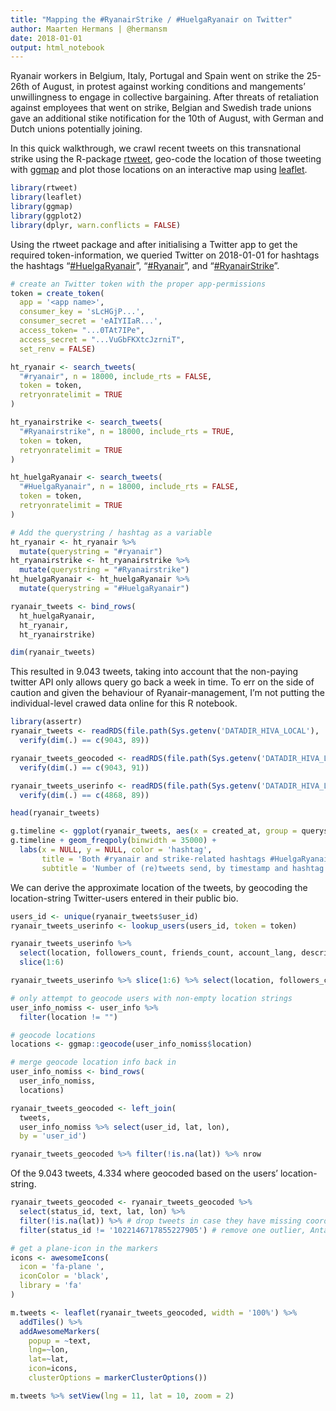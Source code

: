 ```yaml
---
title: "Mapping the #RyanairStrike / #HuelgaRyanair on Twitter"
author: Maarten Hermans | @hermansm
date: 2018-01-01
output: html_notebook
---
```


Ryanair workers in Belgium, Italy, Portugal and Spain went on strike the 25-26th of August, in protest against working conditions and mangements' unwillingness to engage in collective bargaining. After threats of retaliation against employees that went on strike, Belgian and Swedish trade unions gave an additional stike notification for the 10th of August, with German and Dutch unions potentially joining.

In this quick walkthrough, we crawl recent tweets on this transnational strike using the R-package [rtweet](https://rtweet.info/), geo-code the location of those tweeting with [ggmap](https://github.com/dkahle/ggmap) and plot those locations on an interactive map using [leaflet](https://rstudio.github.io/leaflet/).

```r
library(rtweet)
library(leaflet)
library(ggmap)
library(ggplot2)
library(dplyr, warn.conflicts = FALSE)
```

Using the rtweet package and after initialising a Twitter app to get the required token-information, we queried Twitter on 2018-01-01 for hashtags the hashtags "[#HuelgaRyanair](https://twitter.com/hashtag/HuelgaRyanair)", "[#Ryanair](https://twitter.com/hashtag/Ryanair)", and "[#RyanairStrike](https://twitter.com/hashtag/RyanairStrike)". 

```r
# create an Twitter token with the proper app-permissions
token = create_token(
  app = '<app name>',
  consumer_key = 'sLcHGjP...',
  consumer_secret = 'eAIYIIaR...',
  access_token= "...0TAt7IPe",
  access_secret = "...VuGbFKXtcJzrniT",
  set_renv = FALSE)

ht_ryanair <- search_tweets(
  "#ryanair", n = 18000, include_rts = FALSE,
  token = token,
  retryonratelimit = TRUE
)

ht_ryanairstrike <- search_tweets(
  "#Ryanairstrike", n = 18000, include_rts = TRUE,
  token = token,
  retryonratelimit = TRUE
)

ht_huelgaRyanair <- search_tweets(
  "#HuelgaRyanair", n = 18000, include_rts = FALSE,
  token = token,
  retryonratelimit = TRUE
)

# Add the querystring / hashtag as a variable
ht_ryanair <- ht_ryanair %>%
  mutate(querystring = "#ryanair")
ht_ryanairstrike <- ht_ryanairstrike %>%
  mutate(querystring = "#Ryanairstrike")
ht_huelgaRyanair <- ht_huelgaRyanair %>%
  mutate(querystring = "#HuelgaRyanair")

ryanair_tweets <- bind_rows(
  ht_huelgaRyanair,
  ht_ryanair,
  ht_ryanairstrike)

```

```r
dim(ryanair_tweets)
```


This resulted in 9.043 tweets, taking into account that the non-paying twitter API only allows query go back a week in time. To err on the side of caution and given the behaviour of Ryanair-management, I'm not putting the individual-level crawed data online for this R notebook.

```r
library(assertr)
ryanair_tweets <- readRDS(file.path(Sys.getenv('DATADIR_HIVA_LOCAL'), '/twitter/20180101_twitter_crawl_ryanair/20180801_ryanair_tweets.rds')) %>%
  verify(dim(.) == c(9043, 89))

ryanair_tweets_geocoded <- readRDS(file.path(Sys.getenv('DATADIR_HIVA_LOCAL'), '/twitter/20180101_twitter_crawl_ryanair/20180801_ryanair_tweets_geocoded.rds')) %>%
  verify(dim(.) == c(9043, 91))

ryanair_tweets_userinfo <- readRDS(file.path(Sys.getenv('DATADIR_HIVA_LOCAL'), '/twitter/20180101_twitter_crawl_ryanair/20180801_ryanair_users.rds')) %>%
  verify(dim(.) == c(4868, 89))

```



```r
head(ryanair_tweets)
```


```r
g.timeline <- ggplot(ryanair_tweets, aes(x = created_at, group = querystring, color = querystring))
g.timeline + geom_freqpoly(binwidth = 35000) + 
  labs(x = NULL, y = NULL, color = 'hashtag',
       title = 'Both #ryanair and strike-related hashtags #HuelgaRyanair & #RyanairStrike\npeak during the 25-26th of August strike',
       subtitle = 'Number of (re)tweets send, by timestamp and hashtag used')
```

We can derive the approximate location of the tweets, by geocoding the location-string Twitter-users entered in their public bio.

```r
users_id <- unique(ryanair_tweets$user_id)
ryanair_tweets_userinfo <- lookup_users(users_id, token = token)

ryanair_tweets_userinfo %>% 
  select(location, followers_count, friends_count, account_lang, description) %>%
  slice(1:6)
```

```r
ryanair_tweets_userinfo %>% slice(1:6) %>% select(location, followers_count, friends_count, account_lang, description)
```


```r
# only attempt to geocode users with non-empty location strings
user_info_nomiss <- user_info %>%
  filter(location != "")

# geocode locations
locations <- ggmap::geocode(user_info_nomiss$location)

# merge geocode location info back in 
user_info_nomiss <- bind_rows(
  user_info_nomiss, 
  locations)

ryanair_tweets_geocoded <- left_join(
  tweets, 
  user_info_nomiss %>% select(user_id, lat, lon),
  by = 'user_id')

```

```r
ryanair_tweets_geocoded %>% filter(!is.na(lat)) %>% nrow
```

Of the 9.043 tweets, 4.334 where geocoded based on the users' location-string.

```r
ryanair_tweets_geocoded <- ryanair_tweets_geocoded %>% 
  select(status_id, text, lat, lon) %>%
  filter(!is.na(lat)) %>% # drop tweets in case they have missing coords
  filter(status_id != '1022146717855227905') # remove one outlier, Antarctic supporter, for neater map
```

```r
# get a plane-icon in the markers
icons <- awesomeIcons(
  icon = 'fa-plane ',
  iconColor = 'black',
  library = 'fa'
)

m.tweets <- leaflet(ryanair_tweets_geocoded, width = '100%') %>%
  addTiles() %>% 
  addAwesomeMarkers(
    popup = ~text,
    lng=~lon, 
    lat=~lat, 
    icon=icons,
    clusterOptions = markerClusterOptions())
```

```r
m.tweets %>% setView(lng = 11, lat = 10, zoom = 2)
```


